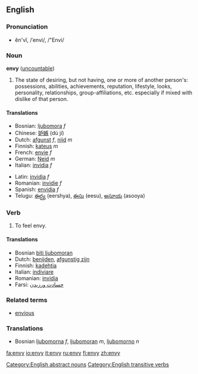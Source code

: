 ==English==

===Pronunciation===
*ĕn'vĭ, /ˈenvi/, /"Envi/

===Noun===
'''envy''' ([[uncountable]])

# The state of desiring, but not having, one or more of another person's: possessions, abilities, achievements, reputation, lifestyle, looks, personality, relationships, group-affiliations, etc. especially if mixed with dislike of that person.

====Translations====
{{top}}
*Bosnian: [[ljubomora]] ''f''
*Chinese: [[妒嫉]] (dù jí)
*Dutch: [[afgunst]] ''f'', [[nijd]] ''m''
*Finnish: [[kateus]] ''m''
*French: [[envie]] ''f''
*German: [[Neid]] ''m''
*Italian: [[invidia]] ''f''
{{mid}}
*Latin: [[invidia]] ''f''
*Romanian: [[invidie]] ''f''
*Spanish: [[envidia]] ''f''
*Telugu: [[ఈర్ష్య]] (eershya), [[ఈసు]] (eesu), [[అసూయ]] (asooya)
{{bottom}}

===Verb===
{{en-infl-reg-consonant-y|env|y|}}

# To feel envy.

====Translations====
*Bosnian [[biti ljubomoran]]
*Dutch: [[benijden]], [[afgunstig zijn]]
*Finnish: [[kadehtia]]
*Italian: [[indiviare]]
*Romanian: [[invidia]]
*Farsi: [[حسادت ورزیدن]]

===Related terms===
*[[envious]]

===Translations===
*Bosnian [[ljubomorna]] ''f'', [[ljubomoran]] ''m'', [[ljubomorno]] ''n''

[[Category:English abstract nouns]][[Category:English transitive verbs]]

[[fa:envy]]
[[io:envy]]
[[it:envy]]
[[ru:envy]]
[[fi:envy]]
[[zh:envy]]